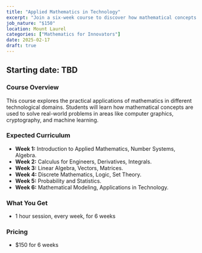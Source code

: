 ```yaml
---
title: "Applied Mathematics in Technology"
excerpt: "Join a six-week course to discover how mathematical concepts are applied in various technological fields, from computer science and engineering to data science and finance."
job_nature: "$150"
location: Mount Laurel
categories: ["Mathematics for Innovators"]
date: 2025-02-17
draft: true
---
```


## Starting date: TBD

### Course Overview
This course explores the practical applications of mathematics in different technological domains. Students will learn how mathematical concepts are used to solve real-world problems in areas like computer graphics, cryptography, and machine learning.

### Expected Curriculum

* **Week 1:** Introduction to Applied Mathematics, Number Systems, Algebra.
* **Week 2:** Calculus for Engineers, Derivatives, Integrals.
* **Week 3:** Linear Algebra, Vectors, Matrices.
* **Week 4:**  Discrete Mathematics, Logic, Set Theory.
* **Week 5:**  Probability and Statistics.
* **Week 6:**  Mathematical Modeling, Applications in Technology.

### What You Get

- 1 hour session, every week, for 6 weeks

### Pricing
- $150 for 6 weeks